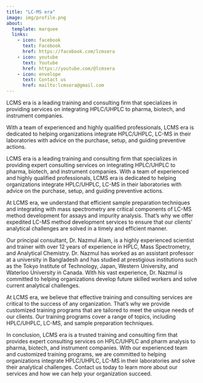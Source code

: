 ```yaml
---
title: "LC-MS era"
image: img/profile.png
about:
  template: marquee
  links:
    - icon: facebook
      text: Facebook
      href: https://facebook.com/lcmsera
    - icon: youtube
      text: Youtube
      href: https://youtube.com/@lcmsera
    - icon: envelope
      text: Contact us
      href: mailto:lcmsera@gmail.com
---
```


::: {#about-block}
:::

LCMS era is a leading training and consulting firm that specializes in providing services on integrating HPLC/UHPLC to pharma, biotech, and instrument companies.

With a team of experienced and highly qualified professionals, LCMS era is dedicated to helping organizations integrate HPLC/UHPLC, LC-MS in their laboratories with advice on the purchase, setup, and guiding preventive actions.

LCMS era is a leading training and consulting firm that specializes in providing expert consulting services on integrating HPLC/UHPLC to pharma, biotech, and instrument companies. With a team of experienced and highly qualified professionals, LCMS era is dedicated to helping organizations integrate HPLC/UHPLC, LC-MS in their laboratories with advice on the purchase, setup, and guiding preventive actions.

At LCMS era, we understand that efficient sample preparation techniques and integrating with mass spectrometry are critical components of LC-MS method development for assays and impurity analysis. That's why we offer expedited LC-MS method development services to ensure that our clients' analytical challenges are solved in a timely and efficient manner.

Our principal consultant, Dr. Nazmul Alam, is a highly experienced scientist and trainer with over 12 years of experience in HPLC, Mass Spectrometry, and Analytical Chemistry. Dr. Nazmul has worked as an assistant professor at a university in Bangladesh and has studied at prestigious institutions such as the Tokyo Institute of Technology, Japan, Western University, and Waterloo University in Canada. With his vast experience, Dr. Nazmul is committed to helping organizations develop future skilled workers and solve current analytical challenges.

At LCMS era, we believe that effective training and consulting services are critical to the success of any organization. That's why we provide customized training programs that are tailored to meet the unique needs of our clients. Our training programs cover a range of topics, including HPLC/UHPLC, LC-MS, and sample preparation techniques.

In conclusion, LCMS era is a trusted training and consulting firm that provides expert consulting services on HPLC/UHPLC and pharm analysis to pharma, biotech, and instrument companies. With our experienced team and customized training programs, we are committed to helping organizations integrate HPLC/UHPLC, LC-MS in their laboratories and solve their analytical challenges. Contact us today to learn more about our services and how we can help your organization succeed.
